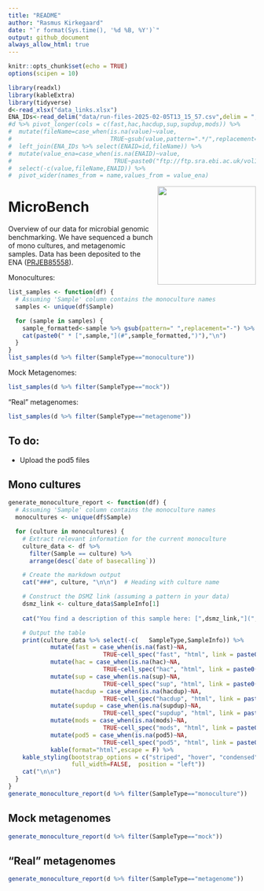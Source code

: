 ```yaml
---
title: "README"
author: "Rasmus Kirkegaard"
date: "`r format(Sys.time(), '%d %B, %Y')`"
output: github_document
always_allow_html: true
---
```




```r
knitr::opts_chunk$set(echo = TRUE)
options(scipen = 10)
```

```r
library(readxl)
library(kableExtra)
library(tidyverse)
d<-read_xlsx("data_links.xlsx")
ENA_IDs<-read_delim("data/run-files-2025-02-05T13_15_57.csv",delim = ";")
#d %>% pivot_longer(cols = c(fast,hac,hacdup,sup,supdup,mods)) %>%
#  mutate(fileName=case_when(is.na(value)~value,
#                            TRUE~gsub(value,pattern=".*/",replacement=""))) %>%
#  left_join(ENA_IDs %>% select(ENAID=id,fileName)) %>%
#  mutate(value_ena=case_when(is.na(ENAID)~value,
#                             TRUE~paste0("ftp://ftp.sra.ebi.ac.uk/vol1/run/",fileName))) %>%
#  select(-c(value,fileName,ENAID)) %>%
#  pivot_wider(names_from = name,values_from = value_ena)
```

<img align="right" src="images/microbench.jpg" width="200">

# MicroBench 

Overview of our data for microbial genomic benchmarking. We have sequenced a bunch of mono cultures, and metagenomic samples. Data has been deposited to the ENA ([PRJEB85558](https://www.ebi.ac.uk/ena/browser/view/PRJEB85558)). 

Monocultures:

```r
list_samples <- function(df) {
  # Assuming 'Sample' column contains the monoculture names
  samples <- unique(df$Sample) 

  for (sample in samples) {
    sample_formatted<-sample %>% gsub(pattern=" ",replacement="-") %>% tolower()
    cat(paste0(" * [",sample,"](#",sample_formatted,")"),"\n")
  }
}
list_samples(d %>% filter(SampleType=="monoculture"))
```

Mock Metagenomes:

```r
list_samples(d %>% filter(SampleType=="mock"))
```

"Real" metagenomes:

```r
list_samples(d %>% filter(SampleType=="metagenome"))
```

## To do:

 * Upload the pod5 files

## Mono cultures

```r
generate_monoculture_report <- function(df) {
  # Assuming 'Sample' column contains the monoculture names
  monocultures <- unique(df$Sample) 

  for (culture in monocultures) {
    # Extract relevant information for the current monoculture
    culture_data <- df %>% 
      filter(Sample == culture) %>%
      arrange(desc(`date of basecalling`))

    # Create the markdown output
    cat("###", culture, "\n\n")  # Heading with culture name

    # Construct the DSMZ link (assuming a pattern in your data)
    dsmz_link <- culture_data$SampleInfo[1]
    
    cat("You find a description of this sample here: [",dsmz_link,"](",dsmz_link,")\n")

    # Output the table
    print(culture_data %>% select(-c(	SampleType,SampleInfo)) %>% 
            mutate(fast = case_when(is.na(fast)~NA,
                           TRUE~cell_spec("fast", "html", link = paste0("http://",fast)))) %>%
            mutate(hac = case_when(is.na(hac)~NA,
                           TRUE~cell_spec("hac", "html", link = paste0("http://",hac)))) %>%
            mutate(sup = case_when(is.na(sup)~NA,
                           TRUE~cell_spec("sup", "html", link = paste0("http://",sup)))) %>%
            mutate(hacdup = case_when(is.na(hacdup)~NA,
                           TRUE~cell_spec("hacdup", "html", link = paste0("http://",hacdup)))) %>%
            mutate(supdup = case_when(is.na(supdup)~NA,
                           TRUE~cell_spec("supdup", "html", link = paste0("http://",supdup)))) %>%
            mutate(mods = case_when(is.na(mods)~NA,
                           TRUE~cell_spec("mods", "html", link = paste0("http://",mods))))%>%
            mutate(pod5 = case_when(is.na(pod5)~NA,
                           TRUE~cell_spec("pod5", "html", link = paste0("http://",pod5)))) %>%
            kable(format="html",escape = F) %>%
    kable_styling(bootstrap_options = c("striped", "hover", "condensed", "responsive" ,"bordered"), 
                  full_width=FALSE,  position = "left"))
    cat("\n\n")
  }
}
generate_monoculture_report(d %>% filter(SampleType=="monoculture"))
```

## Mock metagenomes

```r
generate_monoculture_report(d %>% filter(SampleType=="mock"))
```

## "Real" metagenomes

```r
generate_monoculture_report(d %>% filter(SampleType=="metagenome"))
```


